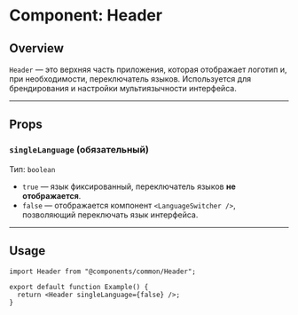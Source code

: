 # Component: Header

## Overview
`Header` — это верхняя часть приложения, которая отображает логотип и, при необходимости, переключатель языков.
Используется для брендирования и настройки мультиязычности интерфейса.

---

## Props

### `singleLanguage` (обязательный)
Тип: `boolean`

- `true` — язык фиксированный, переключатель языков **не отображается**.
- `false` — отображается компонент `<LanguageSwitcher />`, позволяющий переключать язык интерфейса.

---

## Usage

```tsx
import Header from "@components/common/Header";

export default function Example() {
  return <Header singleLanguage={false} />;
}

